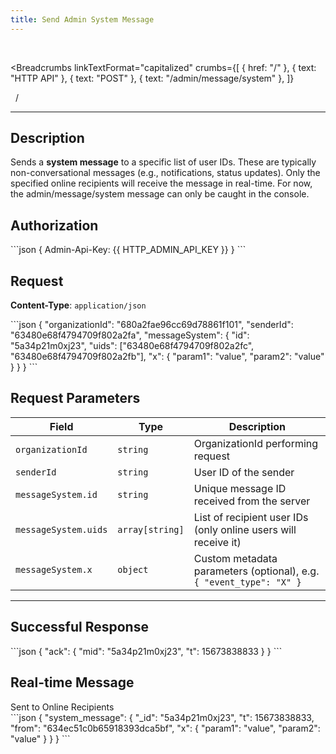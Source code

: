```yaml
---
title: Send Admin System Message
---
```


<br />



<Breadcrumbs
  linkTextFormat="capitalized"
  crumbs={[
    { href: "/" },
    { text: "HTTP API" },
    { text: "POST" },
    { text: "/admin/message/system" },
  ]}
>
  <Icon slot="index" name="seti:powershell" />
  <span slot="separator">&nbsp;&nbsp;/&nbsp;</span>
</Breadcrumbs>

---


## Description

> <Badge text="POST" variant="caution" size="large" />
> <Badge text="/admin/message/system" size="large" />

Sends a **system message** to a specific list of user IDs. These are typically non-conversational messages (e.g., notifications, status updates). Only the specified online recipients will receive the message in real-time. For now, the admin/message/system message can only be caught in the console.

## Authorization

<Tabs>
  <TabItem label="Header">
    ```json 
    { Admin-Api-Key: {{ HTTP_ADMIN_API_KEY }} }
    ```
  </TabItem>
</Tabs>

## Request

**Content-Type**: `application/json`

<Tabs>
  <TabItem label="Request">
```json
{
  "organizationId": "680a2fae96cc69d78861f101",
  "senderId": "63480e68f4794709f802a2fa",
  "messageSystem": {
    "id": "5а34p21m0xj23",
    "uids": ["63480e68f4794709f802a2fc", "63480e68f4794709f802a2fb"],
    "x": {
      "param1": "value",
      "param2": "value"
    }
  }
}
```
  </TabItem>  
</Tabs>

## Request Parameters

| Field                | Type            | Description                                                         |
| -------------------- | --------------- | ------------------------------------------------------------------- |
| `organizationId`     | `string`        | OrganizationId performing request                                   |
| `senderId`           | `string`        | User ID of the sender                                               |
| `messageSystem.id`   | `string`        | Unique message ID received from the server                          |
| `messageSystem.uids` | `array[string]` | List of recipient user IDs (only online users will receive it)      |
| `messageSystem.x`    | `object`        | Custom metadata parameters (optional), e.g. `{ "event_type": "X" }` |

---

## Successful Response

<Tabs>
  <TabItem label="Response">
```json
{
  "ack": {
    "mid": "5а34p21m0xj23",
    "t": 15673838833
  }
}
```
  </TabItem>  
</Tabs>

## Real-time Message

<Aside type="tip" title="Additional information">
  Sent to Online Recipients
</Aside>

<Tabs>
  <TabItem label="Event">
```json
{
  "system_message": {
    "_id": "5а34p21m0xj23",
    "t": 15673838833,
    "from": "634ec51c0b65918393dca5bf",
    "x": {
      "param1": "value",
      "param2": "value"
    }
  }
}
```
  </TabItem>  
</Tabs>

<script
  src="https://giscus.app/client.js"
  data-repo="Oleksandr1414/cathedra-slytherin"
  data-repo-id="R_kgDOI8uafg"
  data-category="[ВВЕДІТЬ CATEGORY NAME]"
  data-category-id="[ВВЕДІТЬ CATEGORY ID]"
  data-mapping="pathname"
  data-strict="0"
  data-reactions-enabled="1"
  data-emit-metadata="0"
  data-input-position="bottom"
  data-theme="transparent_dark"
  data-lang="uk"
  crossorigin="anonymous"
  async
></script>
